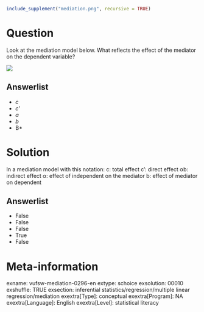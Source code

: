 ```r
include_supplement("mediation.png", recursive = TRUE)
```

Question
========
Look at the mediation model below. What reflects the effect of the mediator on the dependent variable?  
  
![](mediation.png)

Answerlist
----------
* *c*
* *c'*
* *a*
* *b*
* B*

Solution
========

In a mediation model with this notation: c: total effect c': direct effect αb: indirect effect α: effect of independent on the mediator b: effect of mediator on dependent

Answerlist
----------
* False
* False
* False
* True
* False

Meta-information
================
exname: vufsw-mediation-0296-en
extype: schoice
exsolution: 00010
exshuffle: TRUE
exsection: inferential statistics/regression/multiple linear regression/mediation
exextra[Type]: conceptual
exextra[Program]: NA
exextra[Language]: English
exextra[Level]: statistical literacy

